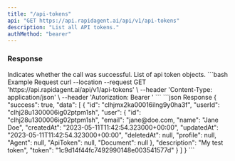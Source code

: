 ```yaml
---
title: "/api-tokens"
api: "GET https://api.rapidagent.ai/api/v1/api-tokens"
description: "List all API tokens."
authMethod: "bearer"
---
```


### Response

<ResponseField name="success" type="boolean">
  Indicates whether the call was successful.
</ResponseField>

<ResponseField name="data" type="object">
  List of api token objects.
</ResponseField>

<RequestExample>
```bash Example Request
curl --location --request GET 'https://api.rapidagent.ai/api/v1/api-tokens' \
--header 'Content-Type: application/json' \
--header 'Autorization: Bearer <token>'
```
</RequestExample>

<ResponseExample>
```json Response
{
  "success": true,
  "data": [
    {
      "id": "clhjmx2ka00016ilng9y0ha3f",
      "userId": "clhj28u1300006ig02ptpm1sh",
      "user": {
          "id": "clhj28u1300006ig02ptpm1sh",
          "email": "jane@doe.com,
          "name": "Jane Doe",
          "createdAt": "2023-05-11T11:42:54.323000+00:00",
          "updatedAt": "2023-05-11T11:42:54.323000+00:00",
          "deletedAt": null,
          "profile": null,
          "Agent": null,
          "ApiToken": null,
          "Document": null
      },
      "description": "My test token",
      "token": "1c9d14f44fc7492990148e003541577d"    
    }
  ]
}
```
</ResponseExample>
